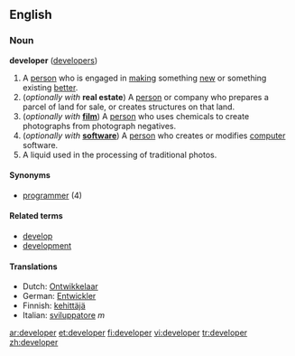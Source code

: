 ==English==

===Noun===
'''developer''' ([[developers]])

#A [[person]] who is engaged in [[make|making]] something [[new]] or something existing [[better]].
#(''optionally with'' '''real estate''') A [[person]] or company who prepares a parcel of land for sale, or creates structures on that land.
#(''optionally with'' '''[[film]]''') A [[person]] who uses chemicals to create photographs from photograph negatives.
#(''optionally with'' '''[[software]]''') A [[person]] who creates or modifies [[computer]] software.
#A liquid used in the processing of traditional photos.

====Synonyms====
*[[programmer]] (4)

====Related terms====
*[[develop]]
*[[development]]

====Translations====
*Dutch: [[Ontwikkelaar]]
*German: [[Entwickler]]
*Finnish: [[kehittäjä]]
*Italian: [[sviluppatore]] ''m''

[[ar:developer]]
[[et:developer]]
[[fi:developer]]
[[vi:developer]]
[[tr:developer]]
[[zh:developer]]